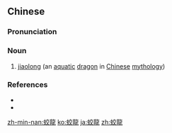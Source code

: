 {{also|蛟龙}}
==Chinese==
{{zh-forms|s=蛟龙}}

===Pronunciation===
{{zh-pron
|m=jiāolóng
|c=gaau1 lung4
|h=pfs=kâu-liùng
|mn=kau-liông/kau-lêng
|cat=n
}}

===Noun===
{{zh-noun}}

# [[w:Jiaolong|jiaolong]] (an [[aquatic]] [[dragon]] in [[Chinese]] [[mythology]])

===References===
* {{pedialite|jiaolong}}
* {{pedialite|蛟龍|lang=zh}}

[[zh-min-nan:蛟龍]]
[[ko:蛟龍]]
[[ja:蛟龍]]
[[zh:蛟龍]]